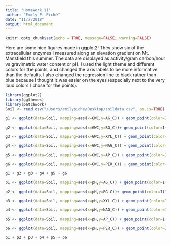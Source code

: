 ```yaml
---
title: "Homework 11"
author: "Emily P. Piché"
date: "11/7/2018"
output: html_document
---
```


```r
knitr::opts_chunk$set(echo = TRUE, message=FALSE, warning=FALSE)
```


Here are some nice figures made in ggplot2! They show six of the extracellular enzymes I measured along an elevation gradient on Mt. Mansfield this summer. The data are displayed as activity/gram carbon/hour vs gravimetric water content or pH. I used the light theme and different colors for the points, and changed the axis labels to be more informative than the defaults. I also changed the regression line to black rather than blue because I thought it was easier on the eyes (especially next to the very loud colors I chose for the points).


```r
library(ggplot2)
library(ggthemes)
library(patchwork)
Soil <- read.csv("/Users/emilypiche/Desktop/soildata.csv", as.is=TRUE)

g1 <- ggplot(data=Soil, mapping=aes(x=GWC,y=AG_C)) + geom_point(color=I("magenta")) + theme_light() + geom_smooth(method="lm", color=I("black")) + labs(x="Gravimetric Water Content", y="AG activity /g C/hr") 

g2 <- ggplot(data=Soil, mapping=aes(x=GWC,y=BG_C))+ geom_point(color=I("blue")) + theme_light() + geom_smooth(method="lm", color=I("black")) + labs(x="Gravimetric Water Content", y="BG activity /g C/hr") 

g3 <- ggplot(data=Soil, mapping=aes(x=GWC,y=XYL_C)) + geom_point(color=I("red")) + theme_light() + geom_smooth(method="lm", color=I("black")) + labs(x="Gravimetric Water Content", y="XYL activity /g C/hr") 

g4 <- ggplot(data=Soil, mapping=aes(x=GWC,y=NAG_C)) + geom_point(color=I("green")) + theme_light() + geom_smooth(method="lm", color=I("black")) + labs(x="Gravimetric Water Content", y="NAG activity /g C/hr") 

g5 <- ggplot(data=Soil, mapping=aes(x=GWC,y=AP_C)) + geom_point(color=I("goldenrod")) + theme_light() + geom_smooth(method="lm", color=I("black")) + labs(x="Gravimetric Water Content", y="AP activity /g C/hr") 

g6 <- ggplot(data=Soil, mapping=aes(x=GWC,y=PER_C)) + geom_point(color=I("magenta")) + theme_light() + geom_smooth(method="lm", color=I("black")) + labs(x="Gravimetric Water Content", y="PER activity /g C/hr") 

g1 + g2 + g3 + g4 + g5 + g6

p1 <- ggplot(data=Soil, mapping=aes(x=pH,y=AG_C)) + geom_point(color=I("magenta")) + theme_light() + geom_smooth(method="lm", color=I("black")) + labs(x="pH", y="AG activity /g C/hr") 

p2 <- ggplot(data=Soil, mapping=aes(x=pH,y=BG_C))+ geom_point(color=I("blue")) + theme_light() + geom_smooth(method="lm", color=I("black")) + labs(x="pH", y="BG activity /g C/hr") 

p3 <- ggplot(data=Soil, mapping=aes(x=pH,y=XYL_C)) + geom_point(color=I("red")) + theme_light() + geom_smooth(method="lm", color=I("black")) + labs(x="pH", y="XYL activity /g C/hr") 

p4 <- ggplot(data=Soil, mapping=aes(x=pH,y=NAG_C)) + geom_point(color=I("green")) + theme_light() + geom_smooth(method="lm", color=I("black")) + labs(x="pH", y="NAG activity /g C/hr") 

p5 <- ggplot(data=Soil, mapping=aes(x=pH,y=AP_C)) + geom_point(color=I("goldenrod")) + theme_light() + geom_smooth(method="lm", color=I("black")) + labs(x="pH", y="AP activity /g C/hr") 

p6 <- ggplot(data=Soil, mapping=aes(x=pH,y=PER_C)) + geom_point(color=I("magenta")) + theme_light() + geom_smooth(method="lm", color=I("black")) + labs(x="pH", y="PER activity /g C/hr") 

p1 + p2 + p3 + p4 + p5 + p6
```
